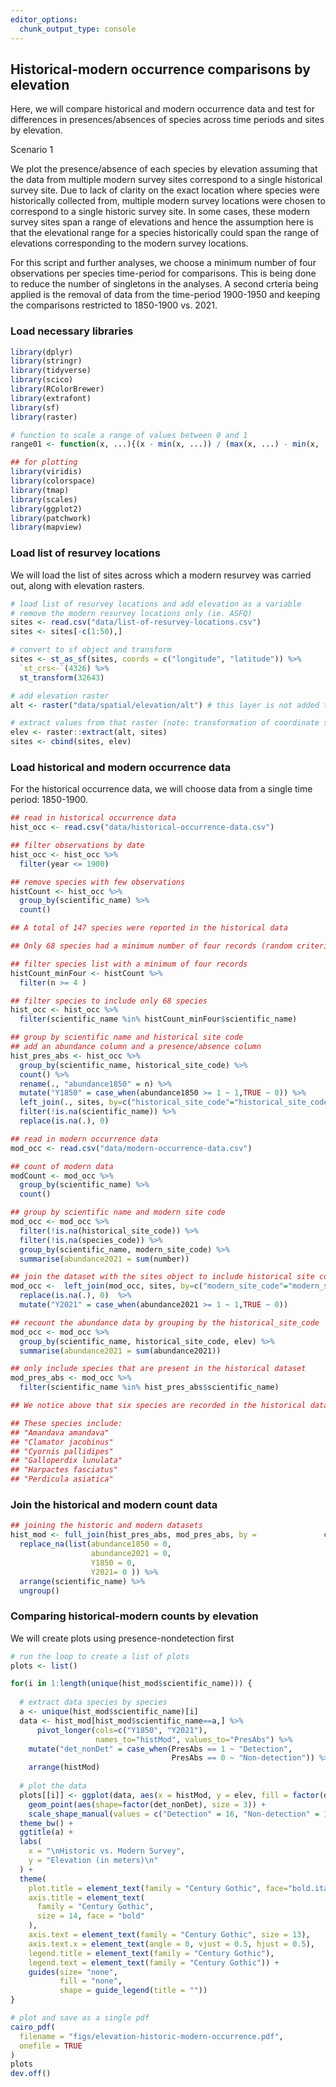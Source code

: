 ```yaml
---
editor_options: 
  chunk_output_type: console
---
```


## Historical-modern occurrence comparisons by elevation

Here, we will compare historical and modern occurrence data and test for differences in presences/absences of species across time periods and sites by elevation. 

Scenario 1  

We plot the presence/absence of each species by elevation assuming that the data from multiple modern survey sites correspond to a single historical survey site. Due to lack of clarity on the exact location where species were historically collected from, multiple modern survey locations were chosen to correspond to a single historic survey site. In some cases, these modern survey sites span a range of elevations and hence the assumption here is that the elevational range for a species historically could span the range of elevations corresponding to the modern survey locations.  

For this script and further analyses, we choose a minimum number of four observations per species time-period for comparisons. This is being done to reduce the number of singletons in the analyses. A second crteria being applied is the removal of data from the time-period 1900-1950 and keeping the comparisons restricted to 1850-1900 vs. 2021.  

### Load necessary libraries
```r
library(dplyr)
library(stringr)
library(tidyverse)
library(scico)
library(RColorBrewer)
library(extrafont)
library(sf)
library(raster)

# function to scale a range of values between 0 and 1
range01 <- function(x, ...){(x - min(x, ...)) / (max(x, ...) - min(x, ...))}

## for plotting
library(viridis)
library(colorspace)
library(tmap)
library(scales)
library(ggplot2)
library(patchwork)
library(mapview)
```

### Load list of resurvey locations

We will load the list of sites across which a modern resurvey was carried out, along with elevation rasters. 
```r
# load list of resurvey locations and add elevation as a variable
# remove the modern resurvey locations only (ie. ASFQ)
sites <- read.csv("data/list-of-resurvey-locations.csv")
sites <- sites[-c(1:50),]

# convert to sf object and transform
sites <- st_as_sf(sites, coords = c("longitude", "latitude")) %>%
  `st_crs<-`(4326) %>%
  st_transform(32643)

# add elevation raster
alt <- raster("data/spatial/elevation/alt") # this layer is not added to github as a result of its large size and can be downloaded from SRTM (Farr et al. (2007))

# extract values from that raster (note: transformation of coordinate system)
elev <- raster::extract(alt, sites)
sites <- cbind(sites, elev)
```

### Load historical and modern occurrence data

For the historical occurrence data, we will choose data from a single time period: 1850-1900. 
```r
## read in historical occurrence data
hist_occ <- read.csv("data/historical-occurrence-data.csv")

## filter observations by date
hist_occ <- hist_occ %>%
  filter(year <= 1900)

## remove species with few observations
histCount <- hist_occ %>%
  group_by(scientific_name) %>%
  count() 

## A total of 147 species were reported in the historical data

## Only 68 species had a minimum number of four records (random criteria being used for analyses)

## filter species list with a minimum of four records
histCount_minFour <- histCount %>%
  filter(n >= 4 )

## filter species to include only 68 species
hist_occ <- hist_occ %>%
  filter(scientific_name %in% histCount_minFour$scientific_name)

## group by scientific name and historical site code
## add an abundance column and a presence/absence column
hist_pres_abs <- hist_occ %>%
  group_by(scientific_name, historical_site_code) %>%
  count() %>%
  rename(., "abundance1850" = n) %>%
  mutate("Y1850" = case_when(abundance1850 >= 1 ~ 1,TRUE ~ 0)) %>%
  left_join(., sites, by=c("historical_site_code"="historical_site_code")) %>%
  filter(!is.na(scientific_name)) %>%
  replace(is.na(.), 0)

## read in modern occurrence data
mod_occ <- read.csv("data/modern-occurrence-data.csv")

## count of modern data
modCount <- mod_occ %>%
  group_by(scientific_name) %>%
  count() 

## group by scientific name and modern site code
mod_occ <- mod_occ %>%
  filter(!is.na(historical_site_code)) %>%
  filter(!is.na(species_code)) %>%
  group_by(scientific_name, modern_site_code) %>%
  summarise(abundance2021 = sum(number))

## join the dataset with the sites object to include historical site code
mod_occ <-  left_join(mod_occ, sites, by=c("modern_site_code"="modern_site_code")) %>% filter(!is.na(scientific_name)) %>%
  replace(is.na(.), 0)  %>%
  mutate("Y2021" = case_when(abundance2021 >= 1 ~ 1,TRUE ~ 0))

## recount the abundance data by grouping by the historical_site_code
mod_occ <- mod_occ %>%
  group_by(scientific_name, historical_site_code, elev) %>%
  summarise(abundance2021 = sum(abundance2021))

## only include species that are present in the historical dataset
mod_pres_abs <- mod_occ %>%
  filter(scientific_name %in% hist_pres_abs$scientific_name)

## We notice above that six species are recorded in the historical dataset, but are not present in the modern survey.

## These species include: 
## "Amandava amandava"    
## "Clamator jacobinus"   
## "Cyornis pallidipes"  
## "Galloperdix lunulata" 
## "Harpactes fasciatus"  
## "Perdicula asiatica" 
```

### Join the historical and modern count data
```r
## joining the historic and modern datasets
hist_mod <- full_join(hist_pres_abs, mod_pres_abs, by =               c("scientific_name","modern_site_code","historical_site_code","modern_landCover_type","elev","site_name","geometry")) %>%
  replace_na(list(abundance1850 = 0, 
                  abundance2021 = 0,
                  Y1850 = 0,
                  Y2021= 0 )) %>%
  arrange(scientific_name) %>%
  ungroup()
```

### Comparing historical-modern counts by elevation

We will create plots using presence-nondetection first
```r
# run the loop to create a list of plots
plots <- list()

for(i in 1:length(unique(hist_mod$scientific_name))) {
  
  # extract data species by species
  a <- unique(hist_mod$scientific_name)[i]
  data <- hist_mod[hist_mod$scientific_name==a,] %>%
      pivot_longer(cols=c("Y1850", "Y2021"), 
                   names_to="histMod", values_to="PresAbs") %>%
    mutate("det_nonDet" = case_when(PresAbs == 1 ~ "Detection",
                                    PresAbs == 0 ~ "Non-detection")) %>%
    arrange(histMod)
  
  # plot the data
  plots[[i]] <- ggplot(data, aes(x = histMod, y = elev, fill = factor(det_nonDet))) +
    geom_point(aes(shape=factor(det_nonDet), size = 3)) +
    scale_shape_manual(values = c("Detection" = 16, "Non-detection" = 1), na.translate = F) +
  theme_bw() +
  ggtitle(a) +
  labs(
    x = "\nHistoric vs. Modern Survey",
    y = "Elevation (in meters)\n"
  ) +
  theme(
    plot.title = element_text(family = "Century Gothic", face="bold.italic"),
    axis.title = element_text(
      family = "Century Gothic",
      size = 14, face = "bold"
    ),
    axis.text = element_text(family = "Century Gothic", size = 13),
    axis.text.x = element_text(angle = 0, vjust = 0.5, hjust = 0.5), 
    legend.title = element_text(family = "Century Gothic"),
    legend.text = element_text(family = "Century Gothic")) + 
    guides(size= "none",
           fill = "none",
           shape = guide_legend(title = ""))
}

# plot and save as a single pdf
cairo_pdf(
  filename = "figs/elevation-historic-modern-occurrence.pdf",
  onefile = TRUE
)
plots
dev.off()
```
